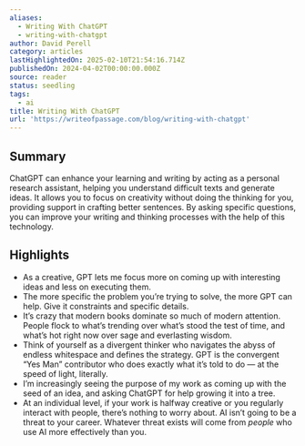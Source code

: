 ```yaml
---
aliases:
  - Writing With ChatGPT
  - writing-with-chatgpt
author: David Perell
category: articles
lastHighlightedOn: 2025-02-10T21:54:16.714Z
publishedOn: 2024-04-02T00:00:00.000Z
source: reader
status: seedling
tags:
  - ai
title: Writing With ChatGPT
url: 'https://writeofpassage.com/blog/writing-with-chatgpt'
---
```

## Summary

ChatGPT can enhance your learning and writing by acting as a personal research assistant, helping you understand difficult texts and generate ideas. It allows you to focus on creativity without doing the thinking for you, providing support in crafting better sentences. By asking specific questions, you can improve your writing and thinking processes with the help of this technology.

## Highlights

- As a creative, GPT lets me focus more on coming up with interesting ideas and less on executing them.
- The more specific the problem you’re trying to solve, the more GPT can help. Give it constraints and specific details.
- It’s crazy that modern books dominate so much of modern attention. People flock to what’s trending over what’s stood the test of time, and what’s hot right now over sage and everlasting wisdom.
- Think of yourself as a divergent thinker who navigates the abyss of endless whitespace and defines the strategy. GPT is the convergent “Yes Man” contributor who does exactly what it’s told to do — at the speed of light, literally.
- I’m increasingly seeing the purpose of my work as coming up with the seed of an idea, and asking ChatGPT for help growing it into a tree.
- At an individual level, if your work is halfway creative or you regularly interact with people, there’s nothing to worry about. AI isn’t going to be a threat to your career. Whatever threat exists will come from _people_ who use AI more effectively than you.
